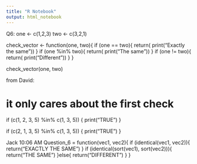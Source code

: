 ```yaml
---
title: "R Notebook"
output: html_notebook
---
```


Q6:
one <- c(1,2,3) 
two <- c(3,2,1)

check_vector <- function(one, two){
  if (one == two){
    return(
      print("Exactly the same"))
  }
  if (one %in% two){
    return(
      print("The same"))
  }
  if (one != two){
    return( 
    print("Different"))
  }
}    

check_vector(one, two)


from David:

# it only cares about the first check
if (c(1, 2, 3, 5) %in% c(1, 3, 5)) {
  print("TRUE")
}


if (c(2, 1, 3, 5) %in% c(1, 3, 5)) {
  print("TRUE")
}



Jack  10:06 AM
Question_6 = function(vec1, vec2){
  if (identical(vec1, vec2)){
    return("EXACTLY THE SAME")
  }
  if (identical(sort(vec1), sort(vec2))){
    return("THE SAME")
  }else{
    return("DIFFERENT")
  }
}






